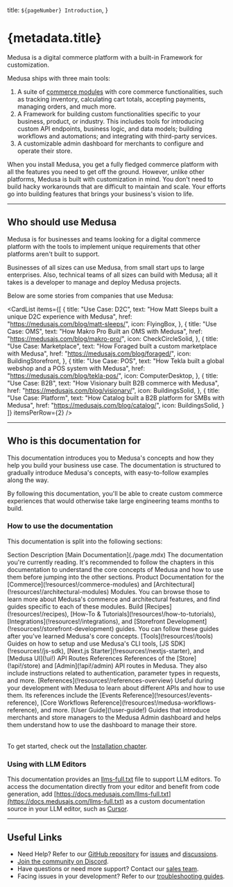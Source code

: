 
  title: `${pageNumber} Introduction`,
}

# {metadata.title}

Medusa is a digital commerce platform with a built-in Framework for customization.

Medusa ships with three main tools:

1. A suite of [commerce modules](!resources!/commerce-modules) with core commerce functionalities, such as tracking inventory, calculating cart totals, accepting payments, managing orders, and much more.
2. A Framework for building custom functionalities specific to your business, product, or industry. This includes tools for introducing custom API endpoints, business logic, and data models; building workflows and automations; and integrating with third-party services.
3. A customizable admin dashboard for merchants to configure and operate their store.

When you install Medusa, you get a fully fledged commerce platform with all the features you need to get off the ground. However, unlike other platforms, Medusa is built with customization in mind. You don't need to build hacky workarounds that are difficult to maintain and scale. Your efforts go into building features that brings your business's vision to life.

---

## Who should use Medusa

Medusa is for businesses and teams looking for a digital commerce platform with the tools to implement unique requirements that other platforms aren't built to support.

Businesses of all sizes can use Medusa, from small start ups to large enterprises. Also, technical teams of all sizes can build with Medusa; all it takes is a developer to manage and deploy Medusa projects.

Below are some stories from companies that use Medusa:

<CardList items={[
  {
    title: "Use Case: D2C",
    text: "How Matt Sleeps built a unique D2C experience with Medusa",
    href: "https://medusajs.com/blog/matt-sleeps/",
    icon: FlyingBox,
  },
  {
    title: "Use Case: OMS",
    text: "How Makro Pro Built an OMS with Medusa",
    href: "https://medusajs.com/blog/makro-pro/",
    icon: CheckCircleSolid,
  },
  {
    title: "Use Case: Marketplace",
    text: "How Foraged built a custom marketplace with Medusa",
    href: "https://medusajs.com/blog/foraged/",
    icon: BuildingStorefront,
  },
  {
    title: "Use Case: POS",
    text: "How Tekla built a global webshop and a POS system with Medusa",
    href: "https://medusajs.com/blog/tekla-pos/",
    icon: ComputerDesktop,
  },
  {
    title: "Use Case: B2B",
    text: "How Visionary built B2B commerce with Medusa",
    href: "https://medusajs.com/blog/visionary/",
    icon: BuildingsSolid,
  },
  {
    title: "Use Case: Platform",
    text: "How Catalog built a B2B platform for SMBs with Medusa",
    href: "https://medusajs.com/blog/catalog/",
    icon: BuildingsSolid,
  }
]} itemsPerRow={2} />

---

## Who is this documentation for

This documentation introduces you to Medusa's concepts and how they help you build your business use case. The documentation is structured to gradually introduce Medusa's concepts, with easy-to-follow examples along the way.

By following this documentation, you'll be able to create custom commerce experiences that would otherwise take large engineering teams months to build.

### How to use the documentation

This documentation is split into the following sections:

<Table>
  <Table.Header>
    <Table.Row>
      <Table.HeaderCell>Section</Table.HeaderCell>
      <Table.HeaderCell className="w-2/3">Description</Table.HeaderCell>
    </Table.Row>
  </Table.Header>
  <Table.Body>
    <Table.Row>
      <Table.Cell>
        [Main Documentation](./page.mdx)
      </Table.Cell>
      <Table.Cell>
        The documentation you're currently reading. It's recommended to follow the chapters in this documentation to understand the core concepts of Medusa and how to use them before jumping into the other sections.
      </Table.Cell>
    </Table.Row>
    <Table.Row>
      <Table.Cell>
        Product
      </Table.Cell>
      <Table.Cell>
        Documentation for the [Commerce](!resources!/commerce-modules) and [Architectural](!resources!/architectural-modules) Modules. You can browse those to learn more about Medusa's commerce and architectural features, and find guides specific to each of these modules.
      </Table.Cell>
    </Table.Row>
    <Table.Row>
      <Table.Cell>
        Build
      </Table.Cell>
      <Table.Cell>
        [Recipes](!resources!/recipes), [How-To & Tutorials](!resources!/how-to-tutorials), [Integrations](!resources!/integrations), and [Storefront Development](!resources!/storefront-development) guides. You can follow these guides after you've learned Medusa's core concepts.
      </Table.Cell>
    </Table.Row>
    <Table.Row>
      <Table.Cell>
        [Tools](!resources!/tools)
      </Table.Cell>
      <Table.Cell>
        Guides on how to setup and use Medusa's CLI tools, [JS SDK](!resources!/js-sdk), [Next.js Starter](!resources!/nextjs-starter), and [Medusa UI](!ui!)
      </Table.Cell>
    </Table.Row>
    <Table.Row>
      <Table.Cell>
        API Routes References
      </Table.Cell>
      <Table.Cell>
        References of the [Store](!api!/store) and [Admin](!api!/admin) API routes in Medusa. They also include instructions related to authentication, parameter types in requests, and more.
      </Table.Cell>
    </Table.Row>
    <Table.Row>
      <Table.Cell>
        [References](!resources!/references-overview)
      </Table.Cell>
      <Table.Cell>
        Useful during your development with Medusa to learn about different APIs and how to use them. Its references include the [Events Reference](!resources!/events-reference), [Core Workflows Reference](!resources!/medusa-workflows-reference), and more.
      </Table.Cell>
    </Table.Row>
    <Table.Row>
      <Table.Cell>
        [User Guide](!user-guide!)
      </Table.Cell>
      <Table.Cell>
        Guides that introduce merchants and store managers to the Medusa Admin dashboard and helps them understand how to use the dashboard to manage their store.
      </Table.Cell>
    </Table.Row>
  </Table.Body>
</Table>

To get started, check out the [Installation chapter](./installation/page.mdx).

### Using with LLM Editors

This documentation provides an [llms-full.txt](https://docs.medusajs.com/llms-full.txt) file to support LLM editors. To access the documentation directly from your editor and benefit from code generation, add [https://docs.medusajs.com/llms-full.txt](https://docs.medusajs.com/llms-full.txt) as a custom documentation source in your LLM editor, such as [Cursor](https://docs.cursor.com/context/@-symbols/@-docs).

---

## Useful Links

- Need Help? Refer to our [GitHub repository](https://github.com/medusajs/medusa) for [issues](https://github.com/medusajs/medusa/issues) and [discussions](https://github.com/medusajs/medusa/discussions).
- [Join the community on Discord](https://discord.gg/medusajs).
- Have questions or need more support? Contact our [sales team](https://medusajs.com/contact/).
- Facing issues in your development? Refer to our [troubleshooting guides](!resources!/troubleshooting).
